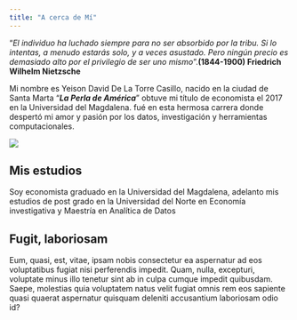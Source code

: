 ```yaml
---
title: "A cerca de Mí"
---
```


"*El individuo ha luchado siempre para no ser absorbido por la tribu. Si lo intentas, a menudo estarás solo, y a veces asustado. Pero ningún precio es demasiado alto por el privilegio de ser uno mismo*".**(1844-1900) Friedrich Wilhelm Nietzsche**

Mi nombre es Yeison David De La Torre Casillo, nacido en la ciudad de Santa Marta "***La Perla de América***" obtuve mi título de economista el 2017 en la Universidad del Magdalena. fué en esta hermosa carrera donde despertó mi amor y pasión por los datos, investigación y herramientas computacionales.

![](aboutIMAG.jpg){fig-align="center"}

## Mis estudios

Soy economista graduado en la Universidad del Magdalena, adelanto mis estudios de post grado en la Universidad del Norte en Economía investigativa y Maestría en Analítica de Datos

## Fugit, laboriosam

Eum, quasi, est, vitae, ipsam nobis consectetur ea aspernatur ad eos voluptatibus fugiat nisi perferendis impedit. Quam, nulla, excepturi, voluptate minus illo tenetur sint ab in culpa cumque impedit quibusdam. Saepe, molestias quia voluptatem natus velit fugiat omnis rem eos sapiente quasi quaerat aspernatur quisquam deleniti accusantium laboriosam odio id?
